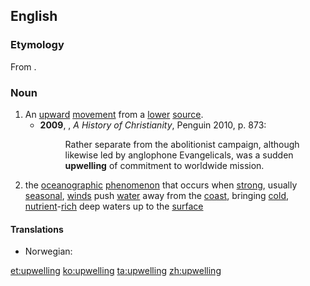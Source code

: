 ==English==
{{wikipedia}}

===Etymology===
From {{prefix|up|welling}}.

===Noun===
{{en-noun}}

# An [[upward]] [[movement]] from a [[lower]] [[source]].
#* '''2009''', {{w|Diarmaid MacCulloch}}, ''A History of Christianity'', Penguin 2010, p. 873:
#*: Rather separate from the abolitionist campaign, although likewise led by anglophone Evangelicals, was a sudden '''upwelling''' of commitment to worldwide mission.
# the [[oceanographic]] [[phenomenon]] that occurs when [[strong]], usually [[seasonal]], [[wind]]s push [[water]] away from the [[coast]], bringing [[cold]], [[nutrient]]-[[rich]] deep waters up to the [[surface]]

====Translations====
{{trans-top|deep sea water flow to surface}}
* Norwegian: {{t-|no|oppstrømning}}
{{trans-mid}}
{{trans-bottom}}

[[et:upwelling]]
[[ko:upwelling]]
[[ta:upwelling]]
[[zh:upwelling]]